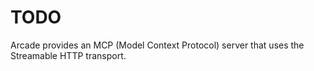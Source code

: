 # TODO
Arcade provides an MCP (Model Context Protocol) server that uses the Streamable HTTP transport.